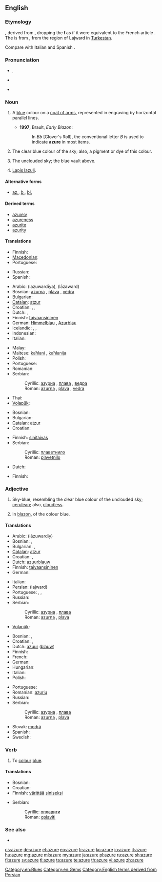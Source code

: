 ==English==
{{wikipedia}}

===Etymology===
{{etyl|fro}} {{term|azur|lang=fro}}, derived from {{etyl|ar}} {{term|لازورد|لازوَرْد|tr=lāzaward|sc=Arab|lapis lazuli}}, dropping the '''''l''''' as if it were equivalent to the French article {{term|l'|lang=fr}}. The {{etyl|ar}} is from {{etyl|fa}} {{term|لاجورد|tr=lajward|sc=fa-Arab||azure}}, from the region of Lajward in [[w:Turkestan|Turkestan]].

Compare with Italian {{term|azzurro|lang=it}} and Spanish {{term|azul|lang=es}}.

===Pronunciation===
* {{a|UK}} {{IPA|/æzˈjʊə/|/ˈæʒə/}}, {{SAMPA|/"{Z@/}}
* {{a|US}} {{IPA|/ˈæʒɚ/|/ˈeɪʒɚ/}}
* {{audio|En-us-azure.ogg|Audio (US)}}

===Noun===
{{en-noun|s|-}}

# {{tincture}} A [[blue]] colour on a [[coat of arms]], represented in engraving by horizontal parallel lines.
#* '''1997''', Brault, ''Early Blazon'':
#*: In ''Bb'' [Glover's Roll], the conventional letter ''B'' is used to indicate '''azure''' in most items.
# The clear blue colour of the sky; also, a pigment or dye of this colour.
#: {{color panel|azure|007FFF}}
# {{poetic}} The unclouded sky; the blue vault above.
# [[lapis lazuli|Lapis lazuli]].

====Alternative forms====
* {{sense|blue color on a coat of arms}} [[az.]], [[b.]], [[bl.]]

====Derived terms====
* [[azurely]]
* [[azureness]]
* [[azurite]]
* [[azurity]]

====Translations====
{{trans-top|blue colour on a coat of arms}}
* Finnish: {{t+|fi|sininen}}
* [[Macedonian]]: {{t|mk|сина|f|tr=sína}}
* Portuguese: {{t+|pt|azul}}
{{trans-mid}}
* Russian: {{t|ru|лазурь|f|tr=lazúr'}}
* Spanish: {{t+|es|azur}}
{{trans-bottom}}

{{trans-top|colour of the sky}}
* Arabic: {{Arab|[[لازوردية]]}} (lazuwardīya), {{Arab|[[لازورد]]}} (lāzaward)
* Bosnian: [[azurna#Croatian|azurna]] {{f}}, [[plava#Bosnian|plava]] {{f}}, [[vedra#Bosnian|vedra]] {{f}}
* Bulgarian: {{t|bg|небесносиньо}}
* [[Catalan]]: [[atzur]]
* Croatian: {{t-|hr|azurna|f}}, {{t+|hr|plava|f}}, {{t-|hr|vedra|f}}
* Dutch: {{t+|nl|azuurblauw|n}}, {{t+|nl|hemelsblauw|n}}
* Finnish: [[taivaansininen]]
* German: [[Himmelblau]] {{n}}, [[Azurblau]]
* Icelandic: {{t-|is|fagurblár|m}},  {{t|is|himinblár}},  {{t|is|heiðblár}}
* Indonesian: {{t|id|biru langit}}
* Italian: {{t+|it|azzurro|m}}
{{trans-mid}}
* Malay: {{t|ms|biru langit}}
* Maltese: [[kaħlani]] {{m}}, [[kaħlanija]] {{f}}
* Polish: {{t+|pl|lazur|m}}
* Portuguese: {{t|pt|azul celeste}}
* Romanian: {{t+|ro|azur}}
* Serbian:
*: Cyrillic: [[азурна#Serbian|азурна]] {{f}}, [[плава#Serbian|плава]] {{f}}, [[ведра#Serbian|ведра]] {{f}}
*: Roman: [[azurna#Serbian|azurna]] {{f}}, [[plava#Serbian|plava]] {{f}}, [[vedra#Serbian|vedra]] {{f}}
* Thai: {{t+|th|ฟ้า}}
* [[Volapük]]: {{t|vo|lasürablöv}}
{{trans-bottom}}

{{trans-top|the blue sky}}
* Bosnian: {{t-|bs|plavetnilo|n}}
* Bulgarian: {{t|bg|лазур}}
* [[Catalan]]: [[atzur]]
* Croatian: {{t-|hr|plavetnilo|n}}
{{trans-mid}}
* Finnish: [[sinitaivas]]
* Serbian:
*: Cyrillic: [[плаветнило#Serbian|плаветнило]] {{n}}
*: Roman: [[plavetnilo#Serbian|plavetnilo]] {{n}}
{{trans-bottom}}

{{trans-top|gem}}
* Dutch: {{t-|nl|lapis lazuli|m}}
{{trans-mid}}
* Finnish: {{t+|fi|lapis lazuli}}
{{trans-bottom}}

===Adjective===
{{en-adj|-}}

# Sky-blue; resembling the clear blue colour of the unclouded sky; [[cerulean]]; also, [[cloudless]].
# {{tincture}} In [[blazon]], of the colour blue.

====Translations====
{{trans-top|sky-blue coloured}}
* Arabic: {{Arab|[[لازوردي]]}} (lāzuwardiy)
* Bosnian: {{t-|bs|azurna|f}}, {{t-|bs|plava|f}}
* Bulgarian: {{t-|bg|небесносин}},  {{t|bg|лазурен}}
* [[Catalan]]: [[atzur]]
* Croatian: {{t-|hr|azurna|f}}, {{t+|hr|plava|f}}
* Dutch: [[azuurblauw]]
* Finnish: [[taivaansininen]]
* German: {{t+|de|azur}}
{{trans-mid}}
* Italian: {{t+|it|azzurro}}
* Persian: {{fa-Arab|[[لاجورد]]}} (lajward)
* Portuguese: {{t|pt|azul celeste}}, {{t|pt|cerúleo|m}}, {{t|pt|cerúlea|f}}
* Russian: {{t+|ru|лазурный|tr=lazúrnyj}}
* Serbian:
*: Cyrillic: [[азурна#Serbian|азурна]] {{f}}, [[плава#Serbian|плава]] {{f}}
*: Roman: [[azurna#Serbian|azurna]] {{f}}, [[plava#Serbian|plava]] {{f}}
* [[Volapük]]: {{t|vo|lasürablövik}}
{{trans-bottom}}

{{trans-top|heraldry: of blue colour on a coat of arms}}
* Bosnian: {{t-|bs|azurna|f}}, {{t-|bs|plava|f}}
* Croatian: {{t-|hr|azurna|f}}, {{t+|hr|plava|f}}
* Dutch: [[azuur]] ([[blauw]])
* Finnish: {{t+|fi|sininen}}
* French: {{t+|fr|azur}}
* German: {{t+|de|blau}}
* Hungarian: {{t+|hu|kék}}
* Italian: {{t+|it|azzurro}}
* Polish: {{t+|pl|błękitny}}
{{trans-mid}}
* Portuguese: {{t+|pt|azul}}
* Romanian: [[azuriu]]
* Russian: {{t+|ru|голубой|tr=golubój}}
* Serbian:
*: Cyrillic: [[азурна#Serbian|азурна]] {{f}}, [[плава#Serbian|плава]] {{f}}
*: Roman: [[azurna#Serbian|azurna]] {{f}}, [[plava#Serbian|plava]] {{f}}
* Slovak: [[modrá]]
* Spanish: {{t+|es|azur}}
* Swedish: {{t+|sv|blått}}
{{trans-bottom}}

===Verb===
{{en-verb|azur|ing}}

# {{transitive}} To [[colour]] [[blue]].

====Translations====
{{trans-top|to colour}}
* Bosnian: {{t-|bs|oplaviti}}
* Croatian: {{t-|hr|oplaviti}}
* Finnish: [[värittää]] [[sininen|siniseksi]]
{{trans-mid}}
* Serbian:
*: Cyrillic: [[оплавити#Serbian|оплавити]]
*: Roman: [[oplaviti#Serbian|oplaviti]]
{{trans-bottom}}

===See also===
* {{list|en|blues}}

[[Category:en:Blues]]
[[Category:en:Gems]]
[[Category:English terms derived from Persian]]

[[cs:azure]]
[[de:azure]]
[[et:azure]]
[[eo:azure]]
[[fr:azure]]
[[ko:azure]]
[[io:azure]]
[[it:azure]]
[[hu:azure]]
[[mg:azure]]
[[ml:azure]]
[[my:azure]]
[[ja:azure]]
[[pl:azure]]
[[ru:azure]]
[[sh:azure]]
[[fi:azure]]
[[sv:azure]]
[[tl:azure]]
[[ta:azure]]
[[te:azure]]
[[th:azure]]
[[vi:azure]]
[[zh:azure]]